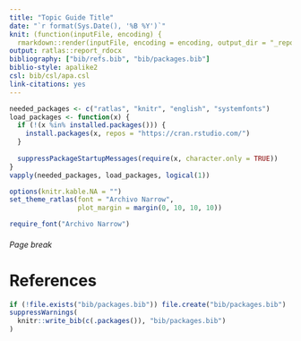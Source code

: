 ```yaml
---
title: "Topic Guide Title"
date: "`r format(Sys.Date(), '%B %Y')`"
knit: (function(inputFile, encoding) {
  rmarkdown::render(inputFile, encoding = encoding, output_dir = "_report") })
output: ratlas::report_rdocx
bibliography: ["bib/refs.bib", "bib/packages.bib"]
biblio-style: apalike2
csl: bib/csl/apa.csl
link-citations: yes
---
```


```r
needed_packages <- c("ratlas", "knitr", "english", "systemfonts")
load_packages <- function(x) {
  if (!(x %in% installed.packages())) {
    install.packages(x, repos = "https://cran.rstudio.com/")
  }
  
  suppressPackageStartupMessages(require(x, character.only = TRUE))
}
vapply(needed_packages, load_packages, logical(1))

options(knitr.kable.NA = "")
set_theme_ratlas(font = "Archivo Narrow",
                 plot_margin = margin(0, 10, 10, 10))

require_font("Archivo Narrow")
```




###### Page break

# References

```r
if (!file.exists("bib/packages.bib")) file.create("bib/packages.bib")
suppressWarnings(
  knitr::write_bib(c(.packages()), "bib/packages.bib")
)
```

<div id="refs"></div>
